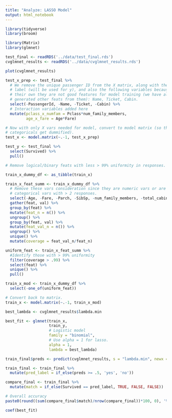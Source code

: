 ```yaml
---
title: "Analyze: LASSO Model"
output: html_notebook
---
```




<!-- NOTE: THIS ALL NEEDS TO BE REWORKED TO DEAL WITH THE FACT THAT A) IT WAS NOT ORIGINALLY SET UP CORRECTLY TO EVALUATE TEST AND B) THE FACT THAT THE TEST DATA DOES NOT ACTUALLY HAVE ANY LABELS.-->

```r

library(tidyverse)
library(broom)

library(Matrix)
library(glmnet)

```

```r

test_final <- readRDS('../data/test_final.rds')
cvglmnet_results <- readRDS('../data/cvglmnet_results.rds')

```

```r

plot(cvglmnet_results)

```


```r

test_x_prep <- test_final %>%
  # We remove the unique passenger ID from the X matrix, along with the Survived
  # label (will be used for y), and also the following variables because on
  # their own they are not good features for model training (we have already
  # generated other feats from them): Name, Ticket, Cabin.
  select(-PassengerId, -Name, -Ticket, -Cabin) %>% 
  # Interaction variables added here
  mutate(pclass_x_numfam = Pclass*num_family_members,
         age_x_fare = Age*Fare)

# Now with only X vars needed for model, convert to model matrix (so that
# categoricals get dummified).
test_x <- model.matrix(~.-1, test_x_prep)

test_y <- test_final %>% 
  select(Survived) %>% 
  pull()

```

```r

# Remove logical/binary feats with less > 99% uniformity in responses.

train_x_dummy_df <- as_tibble(train_x)

train_x_feat_summ <- train_x_dummy_df %>% 
  # Remove these vars consideration since they are numeric vars or are
  # categorical vars with > 2 responses.
  select(-Age, -Fare, -Parch, -SibSp, -num_family_members, -total_cabins, -pclass_x_numfam, -age_x_fare, -married_femaleYes, -married_femaleNotApplicable, -adultYes, -adultUNKNOWN) %>% 
  gather(feat, val) %>% 
  group_by(feat) %>% 
  mutate(feat_n = n()) %>% 
  ungroup() %>% 
  group_by(feat, val) %>% 
  mutate(feat_val_n = n()) %>% 
  ungroup() %>% 
  unique() %>% 
  mutate(coverage = feat_val_n/feat_n)

uniform_feat <- train_x_feat_summ %>% 
  #Identify those with > 99% uniformity
  filter(coverage > .99) %>% 
  select(feat) %>% 
  unique() %>% 
  pull()

train_x_mod <- train_x_dummy_df %>% 
  select(-one_of(uniform_feat))

# Convert back to matrix.
train_x <- model.matrix(~.-1, train_x_mod)

```

```r



best_lambda <- cvglmnet_results$lambda.min

best_fit <- glmnet(train_x,
                   train_y,
                   # Logistic model
                   family = "binomial",
                   # Use alpha = 1 for lasso.
                   alpha = 1,
                   lambda = best_lambda)

```

```r

train_final$preds <- predict(cvglmnet_results, s = "lambda.min", newx = train_x, type = 'response')
```

```r

train_final <- train_final %>% 
  mutate(pred_label = if_else(preds >= .5, 'yes', 'no'))

```

```r

compare_final <- train_final %>% 
  mutate(match = if_else(Survived == pred_label, TRUE, FALSE, FALSE))

# Overall accuracy
paste0(round((sum(compare_final$match)/nrow(compare_final))*100, 0), '%')

```

```r
coef(best_fit)
```





